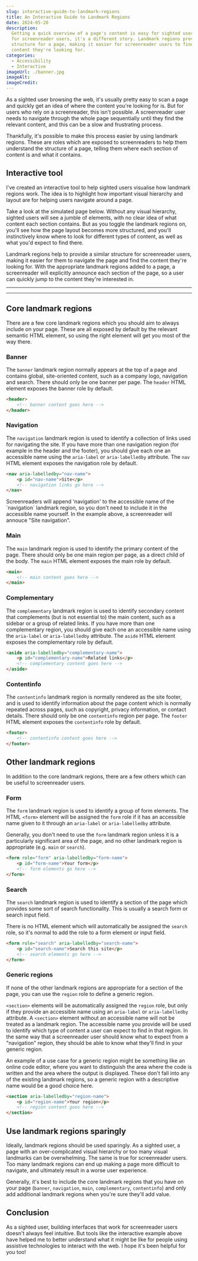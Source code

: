 ```yaml
---
slug: interactive-guide-to-landmark-regions
title: An Interactive Guide to Landmark Regions
date: 2024-05-20
description:
  Getting a quick overview of a page's content is easy for sighted users, but
  for screenreader users, it's a different story. Landmark regions provide
  structure for a page, making it easier for screenreader users to find the
  content they're looking for.
categories:
  - Accessibility
  - Interactive
imageUrl: ./banner.jpg
imageAlt:
imageCredit:
---
```


As a sighted user browsing the web, it's usually pretty easy to scan a page and
quickly get an idea of where the content you're looking for is. But for users
who rely on a screenreader, this isn't possible. A screenreader user needs to
navigate through the whole page sequentially until they find the relevant
content, and this can be a slow and frustrating process.

Thankfully, it's possible to make this process easier by using landmark regions.
These are roles which are exposed to screenreaders to help them understand the
structure of a page, telling them where each section of content is and what it
contains.

## Interactive tool

I've created an interactive tool to help sighted users visualise how landmark
regions work. The idea is to highlight how important visual hierarchy and layout
are for helping users navigate around a page.

Take a look at the simulated page below. Without any visual hierarchy, sighted
users will see a jumble of elements, with no clear idea of what content each
section contains. But as you toggle the landmark regions on, you'll see how the
page layout becomes more structured, and you'll instinctively know where to look
for different types of content, as well as what you'd expect to find there.

Landmark regions help to provide a similar structure for screenreader users,
making it easier for them to navigate the page and find the content they're
looking for. With the appropriate landmark regions added to a page, a
screenreader will explicitly announce each section of the page, so a user can
quickly jump to the content they're interested in.

---

<InteractiveComponent component="VisualisingLandmarkRegions" />

---

## Core landmark regions

There are a few core landmark regions which you should aim to always include on
your page. These are all exposed by default by the relevant semantic HTML
element, so using the right element will get you most of the way there.

### Banner

The `banner` landmark region normally appears at the top of a page and contains
global, site-oriented content, such as a company logo, navigation and search.
There should only be one banner per page. The `header` HTML element exposes the
banner role by default.

```html
<header>
	<!-- banner content goes here -->
</header>
```

### Navigation

The `navigation` landmark region is used to identify a collection of links used
for navigating the site. If you have more than one navigation region (for
example in the header and the footer), you should give each one an accessible
name using the `aria-label` or `aria-labelledby` attribute. The `nav` HTML
element exposes the navigation role by default.

```html
<nav aria-labelledby="nav-name">
	<p id="nav-name">Site</p>
	<!-- navigation links go here -->
</nav>
```

<Callout>
	Screenreaders will append 'navigation' to the accessible name of the
	`navigation` landmark region, so you don't need to include it in the
	accessible name yourself. In the example above, a screenreader will annouce
	"Site navigation".
</Callout>

### Main

The `main` landmark region is used to identify the primary content of the page.
There should only be one main region per page, as a direct child of the body.
The `main` HTML element exposes the main role by default.

```html
<main>
	<!-- main content goes here -->
</main>
```

### Complementary

The `complementary` landmark region is used to identify secondary content that
complements (but is not essential to) the main content, such as a sidebar or a
group of related links. If you have more than one complementary region, you
should give each one an accessible name using the `aria-label` or
`aria-labelledby` attribute. The `aside` HTML element exposes the complementary
role by default.

```html
<aside aria-labelledby="complementary-name">
	<p id="complementary-name">Related links</p>
	<!-- complementary content goes here -->
</aside>
```

### Contentinfo

The `contentinfo` landmark region is normally rendered as the site footer, and
is used to identify information about the page content which is normally
repeated across pages, such as copyright, privacy information, or contact
details. There should only be one `contentinfo` region per page. The `footer`
HTML element exposes the `contentinfo` role by default.

```html
<footer>
	<!-- contentinfo content goes here -->
</footer>
```

## Other landmark regions

In addition to the core landmark regions, there are a few others which can be
useful to screenreader users.

### Form

The `form` landmark region is used to identify a group of form elements. The
HTML `<form>` element will be assigned the `form` role if it has an accessible
name given to it through an `aria-label` or `aria-labelledby` attribute.

Generally, you don't need to use the `form` landmark region unless it is a
particularly significant area of the page, and no other landmark region is
appropriate (e.g. `main` or `search`).

```html
<form role="form" aria-labelledby="form-name">
	<p id="form-name">Your form</p>
	<!-- form elements go here -->
</form>
```

### Search

The `search` landmark region is used to identify a section of the page which
provides some sort of search functionality. This is usually a search form or
search input field.

There is no HTML element which will automatically be assigned the `search` role,
so it's normal to add the role to a form element or input field.

```html
<form role="search" aria-labelledby="search-name">
	<p id="search-name">Search this site</p>
	<!-- search elements go here -->
</form>
```

### Generic regions

If none of the other landmark regions are appropriate for a section of the page,
you can use the `region` role to define a generic region.

`<section>` elements will be automatically assigned the `region` role, but only
if they provide an accessible name using an `aria-label` or `aria-labelledby`
attribute. A `<section>` element without an accessible name will not be treated
as a landmark region. The accessible name you provide will be used to identify
which type of content a user can expect to find in that region. In the same way
that a screenreader user should know what to expect from a "navigation" region,
they should be able to know what they'll find in your generic region.

An example of a use case for a generic region might be something like an online
code editor, where you want to distinguish the area where the code is written
and the area where the output is displayed. These don't fall into any of the
existing landmark regions, so a generic region with a descriptive name would be
a good choice here.

```html
<section aria-labelledby="region-name">
	<p id="region-name">Your region</p>
	<!-- region content goes here -->
</section>
```

## Use landmark regions sparingly

Ideally, landmark regions should be used sparingly. As a sighted user, a page
with an over-complicated visual hierarchy or too many visual landmarks can be
overwhelming. The same is true for screenreader users. Too many landmark regions
can end up making a page more difficult to navigate, and ultimately result in a
worse user experience.

Generally, it's best to include the core landmark regions that you have on your
page (`banner`, `navigation`, `main`, `complementary`, `contentinfo`) and only
add additional landmark regions when you're sure they'll add value.

## Conclusion

As a sighted user, building interfaces that work for screenreader users doesn't
always feel intuitive. But tools like the interactive example above have helped
me to better understand what it might be like for people using assistive
technologies to interact with the web. I hope it's been helpful for you too!
